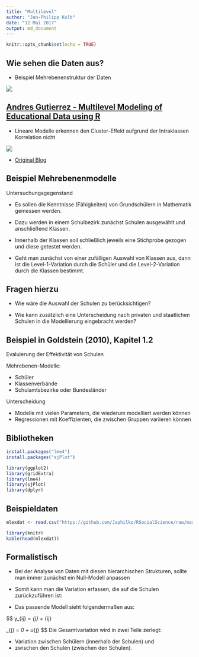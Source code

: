 ```yaml
---
title: "Multilevel"
author: "Jan-Philipp Kolb"
date: "12 Mai 2017"
output: md_document
---
```


```r
knitr::opts_chunk$set(echo = TRUE)
```

## Wie sehen die Daten aus?

- Beispiel Mehrebenenstruktur der Daten

![](https://raw.githubusercontent.com/Japhilko/RSocialScience/master/multilevel/figure/Multileveldata.png)


## [Andres Gutierrez - Multilevel Modeling of Educational Data using R](https://www.r-bloggers.com/multilevel-modeling-of-educational-data-using-r-part-1/)

- Lineare Modelle erkennen den Cluster-Effekt aufgrund der Intraklassen Korrelation nicht

![ ](https://i0.wp.com/lh3.googleusercontent.com/-Fap5-jEG14g/V_2jQPgy8zI/AAAAAAAAAWk/cOwXtlj6TYk/Screen%252520Shot%2525202016-10-11%252520at%2525209.42.37%252520PM.png?w=450&ssl=1)

- [Original Blog](http://hagutierrezro.blogspot.de/2016/10/multilevel-modeling-of-educational-data.html)

## Beispiel Mehrebenenmodelle

Untersuchungsgegenstand

- Es sollen die Kenntnisse (Fähigkeiten) von Grundschülern in Mathematik gemessen werden. 
- Dazu werden in einem Schulbezirk zunächst Schulen ausgewählt und anschließend Klassen. 
- Innerhalb der Klassen soll schließlich jeweils eine Stichprobe gezogen und diese getestet werden.

- Geht man zunächst von einer zufälligen Auswahl von Klassen aus, dann ist die Level-1-Variation durch die Schüler und die Level-2-Variation durch die Klassen bestimmt.

## Fragen hierzu

- Wie wäre die Auswahl der Schulen zu berücksichtigen?

- Wie kann zusätzlich eine Unterscheidung nach privaten und staatlichen Schulen in die Modellierung eingebracht werden?

## Beispiel in Goldstein (2010), Kapitel 1.2

Evaluierung der Effektivität von Schulen

Mehrebenen-Modelle:

- Schüler
- Klassenverbände
- Schulamtsbezirke oder Bundesländer


Unterscheidung

- Modelle mit vielen Parametern, die wiederum modelliert werden können
- Regressionen mit Koeffizienten, die zwischen Gruppen variieren können

## Bibliotheken


```r
install.packages("lme4")
install.packages("sjPlot")
```

```r
library(ggplot2)
library(gridExtra)
library(lme4)
library(sjPlot)
library(dplyr)
```

## Beispieldaten

```r
mlexdat <- read.csv("https://github.com/Japhilko/RSocialScience/raw/master/data/mlexdat.csv") 
```

```r
library(knitr)
kable(head(mlexdat))
```



## Formalistisch

- Bei der Analyse von Daten mit diesen hierarchischen Strukturen, sollte man immer zunächst ein Null-Modell anpassen
- Somit kann man die Variation erfassen, die auf die Schulen zurückzuführen ist:

- Das passende Modell sieht folgendermaßen aus:

$$
y_{ij} = \alpha_{j} + \varepsilon_{ij}

\alpha_{j} = \alpha_0 + u_{j}
$$
Die Gesamtvariation wird in zwei Teile zerlegt: 

- Variation zwischen Schülern (innerhalb der Schulen) und
- zwischen den Schulen (zwischen den Schulen). 


